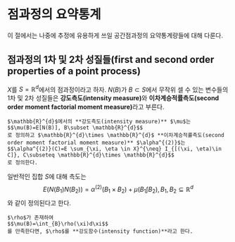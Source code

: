 # 점과정의 요약통계 {#summaryPP}

이 절에서는 나중에 추정에 유용하게 쓰일 공간점과정의 요약통계량들에 대해 다룬다.

## 점과정의 1차 및 2차 성질들(first and second order properties of a point process)

$X$를 $S=\mathbb{R}^{d}$에서의 점과정이라고 하자. $N(B)$가 $B\subset S$에서 무작위 셀 수 있는 변수들의 1차 및 2차 성질들은 **강도측도(intensity measure)**와 **이차계승적률측도(second order moment factorial moment measure)**라고 부른다.

```definition
$\mathbb{R}^{d}$에서의 **강도측도(intensity measure)** $\mu$는
$$\mu(B)=E[N(B)], B\subset \mathbb{R}^{d}$$
로 정의하고 $\mathbb{R}^{d}\times \mathbb{R}^{d}$ **이차계승적률측도(second order moment factorial moment measure)** $\alpha^{(2)}$는
$$\alpha^{(2)}(C)=E \sum_{\xi, \eta \in X}^{\neq} I_{[(\xi, \eta)\in C]}, C\subseteq \mathbb{R}^{d}\times \mathbb{R}^{d}$$
로 정의한다.

```

일반적인 집합 $S$에 대해 측도는
$$E(N(B_{1})N(B_{2}))=\alpha^{(2)}(B_{1}\times B_{2}) + \mu (B_{1} \int B_{2}), B_{1}, B_{2}\subseteq \mathbb{R}^{d}$$
와 같이 정의된다고 한다.


```definition
$\rho$가 존재하여 
$$\mu(B)=\int_{B}\rho(\xi)d\xi$$
를 만족한다면, $\rho$를 **강도함수(intensity function)**라고 한다.

```


